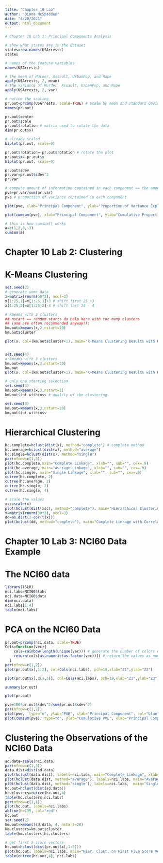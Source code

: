 ```yaml
---
title: "Chapter 10 Lab"
author: "Diana McSpadden"
date: "4/20/2021"
output: html_document
---
```


```r
# Chapter 10 Lab 1: Principal Components Analysis

# show what states are in the dataset
states=row.names(USArrests)
states

# names of the feature variables
names(USArrests)

# the mean of Murder, Assault, UrbanPop, and Rape
apply(USArrests, 2, mean)
# the variance of Murder, Assault, UrbanPop, and Rape
apply(USArrests, 2, var)
```


```r
# notice the scaling
pr.out=prcomp(USArrests, scale=TRUE) # scale by mean and standard deviation
names(pr.out)

pr.out$center
pr.out$scale
pr.out$rotation # matrix used to rotate the data
dim(pr.out$x)

# already scaled
biplot(pr.out, scale=0)

```

```r
pr.out$rotation=-pr.out$rotation # rotate the plot
pr.out$x=-pr.out$x
biplot(pr.out, scale=0)
```


``` r
pr.out$sdev
pr.var=pr.out$sdev^2
pr.var

# compute amount of information contained in each component == the amount of variance explained in each PC
pve=pr.var/sum(pr.var)
pve # proportion of variance contained in each component

plot(pve, xlab="Principal Component", ylab="Proportion of Variance Explained", ylim=c(0,1),type='b')

plot(cumsum(pve), xlab="Principal Component", ylab="Cumulative Proportion of Variance Explained", ylim=c(0,1),type='b')

# this is how cumsum() works
a=c(1,2,8,-3)
cumsum(a)
```

# Chapter 10 Lab 2: Clustering

# K-Means Clustering

```r
set.seed(2)
# generate some data
x=matrix(rnorm(50*2), ncol=2)
x[1:25,1]=x[1:25,1]+3 # shift first 25 +3
x[1:25,2]=x[1:25,2]-4 # shift last 25 - 4

# kmeans with 2 clusters
## nstart == random starts do help here with too many clusters
## (and are often recommended anyway!):
km.out=kmeans(x,2,nstart=20)
km.out$cluster

plot(x, col=(km.out$cluster+1), main="K-Means Clustering Results with K=2", xlab="", ylab="", pch=20, cex=2)


set.seed(4)
# kmeans with 3 clusters
km.out=kmeans(x,3,nstart=20)
km.out
plot(x, col=(km.out$cluster+1), main="K-Means Clustering Results with K=3", xlab="", ylab="", pch=20, cex=2) # pch, and cex give size and type of points

# only one starting selection
set.seed(3)
km.out=kmeans(x,3,nstart=1)
km.out$tot.withinss # quality of the clustering

set.seed(3)
km.out=kmeans(x,3,nstart=20)
km.out$tot.withinss
```

# Hierarchical Clustering

``` r
hc.complete=hclust(dist(x), method="complete") # complete method
hc.average=hclust(dist(x), method="average")
hc.single=hclust(dist(x), method="single")
par(mfrow=c(1,3))
plot(hc.complete,main="Complete Linkage", xlab="", sub="", cex=.9)
plot(hc.average, main="Average Linkage", xlab="", sub="", cex=.9)
plot(hc.single, main="Single Linkage", xlab="", sub="", cex=.9)
cutree(hc.complete, 2)
cutree(hc.average, 2)
cutree(hc.single, 2)
cutree(hc.single, 4)
```

```r
# scale the values
xsc=scale(x)
plot(hclust(dist(xsc), method="complete"), main="Hierarchical Clustering with Scaled Features")
x=matrix(rnorm(30*3), ncol=3)
dd=as.dist(1-cor(t(x)))
plot(hclust(dd, method="complete"), main="Complete Linkage with Correlation-Based Distance", xlab="", sub="")
```

# Chapter 10 Lab 3: NCI60 Data Example

# The NCI60 data

```r
library(ISLR)
nci.labs=NCI60$labs
nci.data=NCI60$data
dim(nci.data)
nci.labs[1:4]
table(nci.labs)
```


# PCA on the NCI60 Data

``` r
pr.out=prcomp(nci.data, scale=TRUE)
Cols=function(vec){
    cols=rainbow(length(unique(vec))) # generate the number of colors of the length of unique values in the vector
    return(cols[as.numeric(as.factor(vec))]) # return the values as numeric
  }
par(mfrow=c(1,2))
plot(pr.out$x[,1:2], col=Cols(nci.labs), pch=19,xlab="Z1",ylab="Z2")

plot(pr.out$x[,c(1,3)], col=Cols(nci.labs), pch=19,xlab="Z1",ylab="Z3")

summary(pr.out)

plot(pr.out)

pve=100*pr.out$sdev^2/sum(pr.out$sdev^2)
par(mfrow=c(1,2))
plot(pve,  type="o", ylab="PVE", xlab="Principal Component", col="blue")
plot(cumsum(pve), type="o", ylab="Cumulative PVE", xlab="Principal Component", col="brown3")
```

# Clustering the Observations of the NCI60 Data

``` r
sd.data=scale(nci.data)
par(mfrow=c(1,3))
data.dist=dist(sd.data)
plot(hclust(data.dist), labels=nci.labs, main="Complete Linkage", xlab="", sub="",ylab="")
plot(hclust(data.dist, method="average"), labels=nci.labs, main="Average Linkage", xlab="", sub="",ylab="")
plot(hclust(data.dist, method="single"), labels=nci.labs,  main="Single Linkage", xlab="", sub="",ylab="")
hc.out=hclust(dist(sd.data))
hc.clusters=cutree(hc.out,4)
table(hc.clusters,nci.labs)
par(mfrow=c(1,1))
plot(hc.out, labels=nci.labs)
abline(h=139, col="red")
hc.out
set.seed(2)
km.out=kmeans(sd.data, 4, nstart=20)
km.clusters=km.out$cluster
table(km.clusters,hc.clusters)

# get first 5 score vectors
hc.out=hclust(dist(pr.out$x[,1:5]))
plot(hc.out, labels=nci.labs, main="Hier. Clust. on First Five Score Vectors")
table(cutree(hc.out,4), nci.labs)


```


